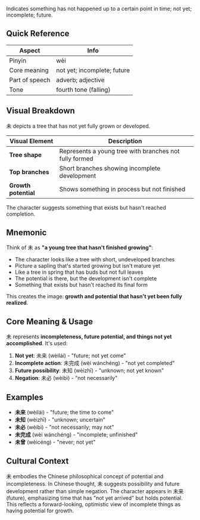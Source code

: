 Indicates something has not happened up to a certain point in time; not yet; incomplete; future.

## Quick Reference

| Aspect         | Info                        |
| -------------- | --------------------------- |
| Pinyin         | wèi                         |
| Core meaning   | not yet; incomplete; future |
| Part of speech | adverb; adjective           |
| Tone           | fourth tone (falling)       |

## Visual Breakdown

未 depicts a tree that has not yet fully grown or developed.

| Visual Element       | Description                                            |
| -------------------- | ------------------------------------------------------ |
| **Tree shape**       | Represents a young tree with branches not fully formed |
| **Top branches**     | Short branches showing incomplete development          |
| **Growth potential** | Shows something in process but not finished            |

The character suggests something that exists but hasn't reached completion.

## Mnemonic

Think of 未 as **"a young tree that hasn't finished growing"**:

- The character looks like a tree with short, undeveloped branches
- Picture a sapling that's started growing but isn't mature yet
- Like a tree in spring that has buds but not full leaves
- The potential is there, but the development isn't complete
- Something that exists but hasn't reached its final form

This creates the image: **growth and potential that hasn't yet been fully realized**.

## Core Meaning & Usage

未 represents **incompleteness, future potential, and things not yet accomplished**. It's used:

1. **Not yet**: 未来 (wèilái) - "future; not yet come"
2. **Incomplete action**: 未完成 (wèi wánchéng) - "not yet completed"
3. **Future possibility**: 未知 (wèizhī) - "unknown; not yet known"
4. **Negation**: 未必 (wèibì) - "not necessarily"

## Examples

- **未来** (wèilái) - "future; the time to come"
- **未知** (wèizhī) - "unknown; uncertain"
- **未必** (wèibì) - "not necessarily; may not"
- **未完成** (wèi wánchéng) - "incomplete; unfinished"
- **未曾** (wèicéng) - "never; not yet"

## Cultural Context

未 embodies the Chinese philosophical concept of potential and incompleteness. In Chinese
thought, 未 suggests possibility and future development rather than simple negation. The character
appears in 未来 (future), emphasizing time that has "not yet arrived" but holds potential. This
reflects a forward-looking, optimistic view of incomplete things as having potential for growth.
